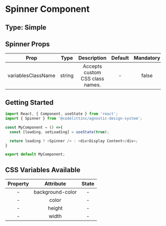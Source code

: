 # Spinner Component

## Type: Simple

## Spinner Props

|        Prop        |                                         Type                                          |                                                                                                                                      Description                                                                                                                                      |        Default         | Mandatory |
| :----------------: | :-----------------------------------------------------------------------------------: | :-----------------------------------------------------------------------------------------------------------------------------------------------------------------------------------------------------------------------------------------------------------------------------------: | :--------------------: | :-------: |
| variablesClassName |                                        string                                         |                                                                                                                            Accepts custom CSS class names.                                                                                                                            |           -            |   false   |

## Getting Started
```javascript
import React, { Component, useState } from 'react';
import { Spinner } from '@codelittinc/agnostic-design-system';

const MyComponent = () =>{
  const [loading, setLoading] = useState(true);

  return loading ? <Spinner /> : <div>Display Content</div>;
}

export default MyComponent;
```

## CSS Variables Available
|  Property   |    Attribute     |        State         |
| :---------: | :--------------: | :------------------: |
|      -      | background-color |          -           |
|      -      |      color       |          -           |
|      -      |      height      |          -           |
|      -      |      width       |          -           |
